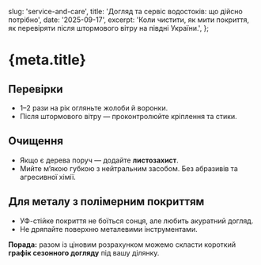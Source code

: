   slug: 'service-and-care',
  title: 'Догляд та сервіс водостоків: що дійсно потрібно',
  date: '2025-09-17',
  excerpt:
    'Коли чистити, як мити покриття, як перевіряти після штормового вітру на півдні України.',
};

# {meta.title}

## Перевірки
- 1–2 рази на рік огляньте жолоби й воронки.
- Після штормового вітру — проконтролюйте кріплення та стики.

## Очищення
- Якщо є дерева поруч — додайте **листозахист**.
- Мийте м’якою губкою з нейтральним засобом. Без абразивів та агресивної хімії.

## Для металу з полімерним покриттям
- УФ-стійке покриття не боїться сонця, але любить акуратний догляд.
- Не дряпайте поверхню металевими інструментами.

**Порада:** разом із ціновим розрахунком можемо скласти короткий **графік сезонного догляду** під вашу ділянку.
